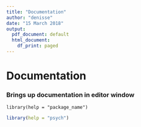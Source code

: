 ```yaml
---
title: "Documentation"
author: "denisse"
date: "15 March 2018"
output:
  pdf_document: default
  html_document:
    df_print: paged
---
```


# Documentation

### Brings up documentation in editor window
`
library(help = "package_name") 
`

```r
library(help = "psych")
```

